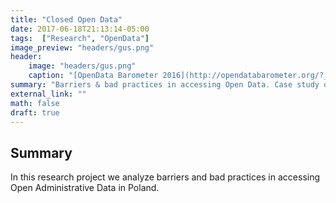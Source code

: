 ```yaml
---
title: "Closed Open Data"
date: 2017-06-18T21:13:14-05:00
tags:  ["Research", "OpenData"]
image_preview: "headers/gus.png"
header: 
    image: "headers/gus.png"
    caption: "[OpenData Barometer 2016](http://opendatabarometer.org/?_year=2016&indicator=ODB)"
summary: "Barriers & bad practices in accessing Open Data. Case study of Poland."
external_link: ""
math: false
draft: true
---
```


## Summary
In this research project we analyze barriers and bad practices in accessing Open Administrative Data in Poland. 



